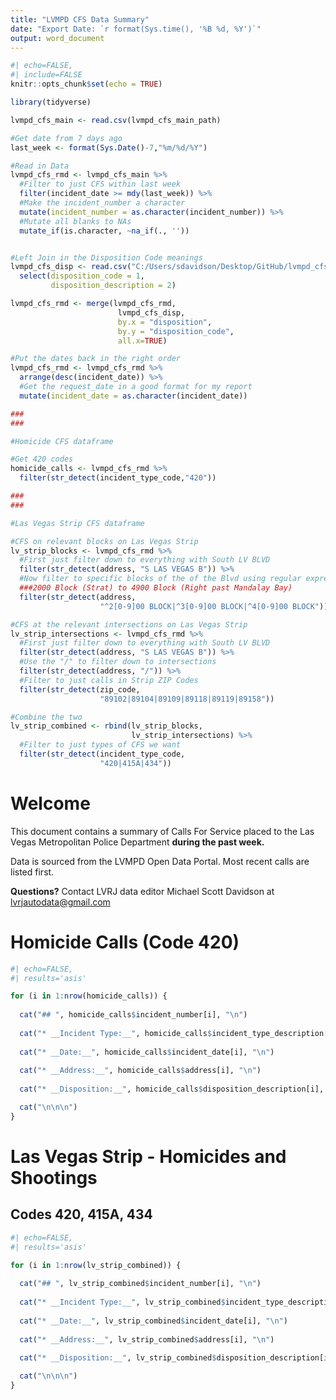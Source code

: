 ```yaml
---
title: "LVMPD CFS Data Summary"
date: "Export Date: `r format(Sys.time(), '%B %d, %Y')`"
output: word_document
---
```


```r
#| echo=FALSE,
#| include=FALSE
knitr::opts_chunk$set(echo = TRUE)

library(tidyverse)

lvmpd_cfs_main <- read.csv(lvmpd_cfs_main_path)

#Get date from 7 days ago
last_week <- format(Sys.Date()-7,"%m/%d/%Y")

#Read in Data
lvmpd_cfs_rmd <- lvmpd_cfs_main %>% 
  #Filter to just CFS within last week
  filter(incident_date >= mdy(last_week)) %>% 
  #Make the incident_number a character
  mutate(incident_number = as.character(incident_number)) %>% 
  #Mutate all blanks to NAs
  mutate_if(is.character, ~na_if(., ''))


#Left Join in the Disposition Code meanings
lvmpd_cfs_disp <- read.csv("C:/Users/sdavidson/Desktop/GitHub/lvmpd_cfs_api/lvmpd_disposition_codes.csv") %>% 
  select(disposition_code = 1,
         disposition_description = 2)

lvmpd_cfs_rmd <- merge(lvmpd_cfs_rmd, 
                        lvmpd_cfs_disp,
                        by.x = "disposition",
                        by.y = "disposition_code",
                        all.x=TRUE)

#Put the dates back in the right order
lvmpd_cfs_rmd <- lvmpd_cfs_rmd %>% 
  arrange(desc(incident_date)) %>% 
  #Get the request_date in a good format for my report
  mutate(incident_date = as.character(incident_date))

###
###

#Homicide CFS dataframe

#Get 420 codes 
homicide_calls <- lvmpd_cfs_rmd %>% 
  filter(str_detect(incident_type_code,"420"))

###
###

#Las Vegas Strip CFS dataframe

#CFS on relevant blocks on Las Vegas Strip
lv_strip_blocks <- lvmpd_cfs_rmd %>%
  #First just filter down to everything with South LV BLVD
  filter(str_detect(address, "S LAS VEGAS B")) %>% 
  #Now filter to specific blocks of the of the Blvd using regular expressions
  ###2000 Block (Strat) to 4900 Block (Right past Mandalay Bay)
  filter(str_detect(address,
                    "^2[0-9]00 BLOCK|^3[0-9]00 BLOCK|^4[0-9]00 BLOCK"))

#CFS at the relevant intersections on Las Vegas Strip
lv_strip_intersections <- lvmpd_cfs_rmd %>%
  #First just filter down to everything with South LV BLVD
  filter(str_detect(address, "S LAS VEGAS B")) %>% 
  #Use the "/" to filter down to intersections
  filter(str_detect(address, "/")) %>% 
  #Filter to just calls in Strip ZIP Codes
  filter(str_detect(zip_code,
                    "89102|89104|89109|89118|89119|89158"))

#Combine the two
lv_strip_combined <- rbind(lv_strip_blocks,
                           lv_strip_intersections) %>% 
  #Filter to just types of CFS we want
  filter(str_detect(incident_type_code,
                    "420|415A|434"))
```

# Welcome

This document contains a summary of Calls For Service placed to the Las Vegas Metropolitan Police Department **during the past week.** 

Data is sourced from the LVMPD Open Data Portal. Most recent calls are listed first.

**Questions?** Contact LVRJ data editor Michael Scott Davidson at <lvrjautodata@gmail.com>

# Homicide Calls (Code 420)

```r
#| echo=FALSE,
#| results='asis'

for (i in 1:nrow(homicide_calls)) {
  
  cat("## ", homicide_calls$incident_number[i], "\n")
  
  cat("* __Incident Type:__", homicide_calls$incident_type_description[i], "\n")
  
  cat("* __Date:__", homicide_calls$incident_date[i], "\n")
  
  cat("* __Address:__", homicide_calls$address[i], "\n")
  
  cat("* __Disposition:__", homicide_calls$disposition_description[i], "\n")

  cat("\n\n\n")
}
```



# Las Vegas Strip - Homicides and Shootings
## Codes 420, 415A, 434

```r
#| echo=FALSE,
#| results='asis'

for (i in 1:nrow(lv_strip_combined)) {
  
  cat("## ", lv_strip_combined$incident_number[i], "\n")
  
  cat("* __Incident Type:__", lv_strip_combined$incident_type_description[i], "\n")
  
  cat("* __Date:__", lv_strip_combined$incident_date[i], "\n")
  
  cat("* __Address:__", lv_strip_combined$address[i], "\n")
  
  cat("* __Disposition:__", lv_strip_combined$disposition_description[i], "\n")

  cat("\n\n\n")
}
```
